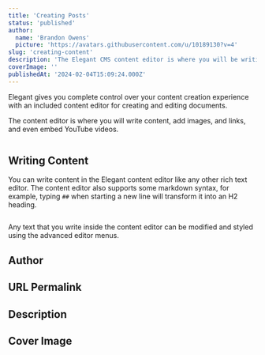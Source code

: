 ```yaml
---
title: 'Creating Posts'
status: 'published'
author:
  name: 'Brandon Owens'
  picture: 'https://avatars.githubusercontent.com/u/10189130?v=4'
slug: 'creating-content'
description: 'The Elegant CMS content editor is where you will be writing content, adding images, links, and even embedded YouTube videos. '
coverImage: ''
publishedAt: '2024-02-04T15:09:24.000Z'
---
```


Elegant gives you complete control over your content creation experience with an included content editor for creating and editing documents.

The content editor is where you will write content, add images, and links, and even embed YouTube videos.



<div class="my-8 shadow-xl"><img class="rounded-xl" src="/api/images/elegant_content_editor-U4MT.gif" alt=""></div>



## Writing Content

You can write content in the Elegant content editor like any other rich text editor. The content editor also supports some markdown syntax, for example, typing `##` when starting a new line will transform it into an H2 heading.



<div class="my-8 shadow-xl"><img class="rounded-xl" src="/api/images/elegant_content_editor_menus-Q3OD.gif" alt=""></div>



Any text that you write inside the content editor can be modified and styled using the advanced editor menus.

## Author

## URL Permalink

## Description

## Cover Image



